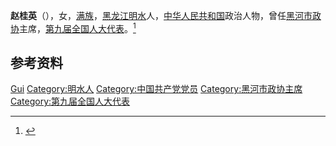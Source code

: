 {{Otheruses|other=名为赵桂英的其他人物|赵桂英}}

'''赵桂英'''（{{bd|1956年|1月|}}），女，[[满族|满族]]，[[黑龙江|黑龙江]][[明水县|明水]]人，[[中华人民共和国|中华人民共和国]]政治人物，曾任[[黑河市政协|黑河市政协]]主席，[[第九届全国人大代表|第九届全国人大代表]]。<ref>{{Cite book|title=中华人民共和国职官志|author=何虎生, 李耀东, 向常福主编|publisher=中国社会出版社|year=2003|isbn=9787800883934|location=北京|pages=}}</ref>

== 参考资料 ==
{{reflist}}

{{Authority control}}
{{DEFAULTSORT:Zhao赵}}
[[Category:赵姓|Gui]]
[[Category:明水人|Category:明水人]]
[[Category:中国共产党党员|Category:中国共产党党员]]
[[Category:黑河市政协主席|Category:黑河市政协主席]]
[[Category:第九届全国人大代表|Category:第九届全国人大代表]]

{{中国人物小作品}}